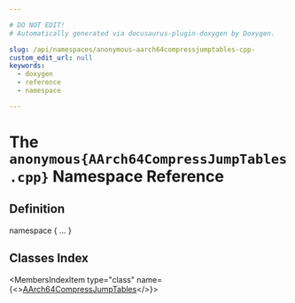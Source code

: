 ```yaml
---

# DO NOT EDIT!
# Automatically generated via docusaurus-plugin-doxygen by Doxygen.

slug: /api/namespaces/anonymous-aarch64compressjumptables-cpp-
custom_edit_url: null
keywords:
  - doxygen
  - reference
  - namespace

---
```





# The `anonymous{AArch64CompressJumpTables.cpp}` Namespace Reference

<DoxygenPage pluginConfig={pluginConfig}>



## Definition

<CodeBlock>namespace &#123; ... &#125;</CodeBlock>

## Classes Index

<MembersIndex>

<MembersIndexItem
  type="class"
  name={<><a href="/docs/api/classes/anonymous-namespace-aarch64compressjumptables-cpp-/aarch64compressjumptables">AArch64CompressJumpTables</a></>}>
</MembersIndexItem>

</MembersIndex>


</DoxygenPage>
